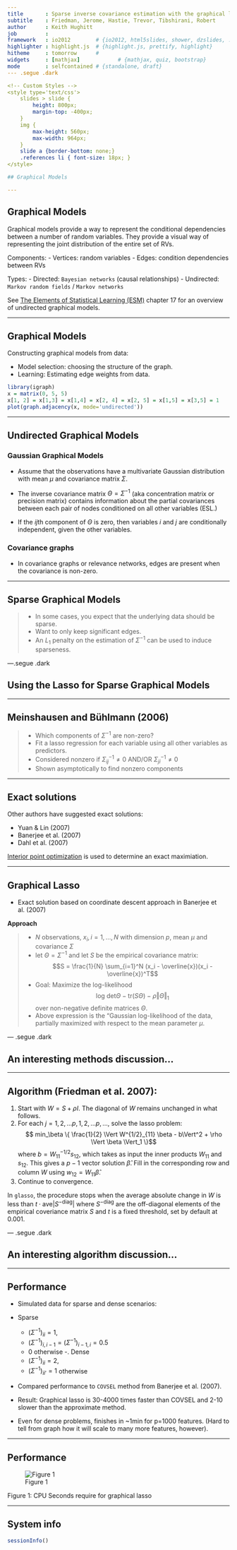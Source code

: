 ```yaml
---
title       : Sparse inverse covariance estimation with the graphical lasso
subtitle    : Friedman, Jerome, Hastie, Trevor, Tibshirani, Robert
author      : Keith Hughitt
job         : 
framework   : io2012        # {io2012, html5slides, shower, dzslides, ...}
highlighter : highlight.js  # {highlight.js, prettify, highlight}
hitheme     : tomorrow      # 
widgets     : [mathjax]            # {mathjax, quiz, bootstrap}
mode        : selfcontained # {standalone, draft}
--- .segue .dark

<!-- Custom Styles -->
<style type='text/css'>
    slides > slide {
        height: 800px;
        margin-top: -400px;
    }
    img {
        max-height: 560px;
        max-width: 964px;
    }
    slide a {border-bottom: none;}
    .references li { font-size: 18px; }
</style>

## Graphical Models

---
```


## Graphical Models

Graphical models provide a way to represent the conditional dependencies 
between a number of random variables. They provide a visual way of representing 
the joint distribution of the entire set of RVs.

<span class='red'>Components:</span>
- Vertices: random variables
- Edges: condition dependencies between RVs

<span class='red'>Types:</span>
- Directed: `Bayesian networks` (causal relationships)
- Undirected: `Markov random fields` / `Markov networks`

See [The Elements of Statistical Learning (ESM)](http://www-stat.stanford.edu/~tibs/ElemStatLearn/)
chapter 17 for an overview of undirected graphical models.

---

## Graphical Models

Constructing graphical models from data:

* <span class='blue2'>Model selection</span>: choosing the structure of the graph.
* <span class='blue2'>Learning</span>: Estimating edge weights from data.

```r
library(igraph)
x = matrix(0, 5, 5)
x[1, 2] = x[1,3] = x[1,4] = x[2, 4] = x[2, 5] = x[1,5] = x[3,5] = 1
plot(graph.adjacency(x, mode='undirected'))
```
---

## Undirected Graphical Models

### Gaussian Graphical Models
- Assume that the observations have a multivariate Gaussian distribution with
mean $\mu$ and covariance matrix $\Sigma$.

- The <span class='blue'>inverse covariance matrix</span> 
  $\Theta = \Sigma^{-1}$ (aka concentration matrix or precision matrix) 
  contains information about the <span class='blue'>partial covariances</span> 
  between each pair of nodes conditioned on all other variables (ESL.)

- If the $ij$th component of $\Theta$ is zero, then variables $i$ and $j$ are
  conditionally independent, given the other variables.

### Covariance graphs

- In covariance graphs or relevance networks, edges are present when the
<span class='blue'>covariance</span> is non-zero.

---

## Sparse Graphical Models

>- In some cases, you expect that the underlying data should be sparse.
>- Want to only keep significant edges.
>- An $L_1$ penalty on the estimation of $\Sigma^{-1}$ can be used to induce 
   sparseness.

---.segue .dark

## Using the Lasso for Sparse Graphical Models

---

## Meinshausen and Bühlmann (2006)

>- Which components of $\Sigma^{-1}$ are non-zero?
>- Fit a lasso regression for each variable using all other variables as
   predictors.
>- Considered nonzero if $\Sigma^{-1}_{ij} \neq 0$ AND/OR 
   $\Sigma^{-1}_{ji} \neq 0$
>- Shown asymptotically to find nonzero components

---

## Exact solutions

Other authors have suggested exact solutions:

- Yuan & Lin (2007)
- Banerjee et al. (2007)
- Dahl et al. (2007)

[Interior point optimization](http://en.wikipedia.org/wiki/Interior_point_method)
is used to determine an exact maximiation.

---

## Graphical Lasso

- Exact solution based on coordinate descent approach in Banerjee et al. (2007)

<span class='red' style='font-weight: 700;'>Approach</span>

>- $N$ observations, $x_i, i=1,\ldots,N$ with dimension $p$, mean $\mu$ and 
   covariance $\Sigma$
>- let $\Theta = \Sigma^{-1}$ and let $S$ be the <span class='blue'>empirical
   covariance matrix</span>:
    $$S = \frac{1}{N} \sum_{i=1}^N (x_i - \overline{x})(x_i - \overline{x})^T$$
>- <span class='blue'>Goal:</span> Maximize the log-likelihood
    $$\text{log det} \Theta - \text{tr}(S\Theta) - \rho\Vert \Theta \Vert_1$$
   over non-negative definite matrices $\Theta$.
>- Above expression is the "Gaussian log-likelihood of the data, partially
   maximized with respect to the mean parameter $\mu$.

--- .segue .dark

## An interesting methods discussion...

---

## Algorithm (Friedman et al. 2007):

1. Start with $W = S + \rho I$. The diagonal of $W$ remains unchanged in what
follows.
2. For each $j = 1,2,\ldots p,1,2,\ldots p,\ldots,$ solve the lasso problem:
<span class='blue'>
$$ min_\beta \{ \frac{1}{2} \Vert W^{1/2}_{11} \beta - b\Vert^2 + \rho \Vert \beta \Vert_1 \}$$
</span>
   where $b = W^{-1/2}_{11} s_{12}$, which takes as input the inner products 
  $W_{11}$ and $s_{12}$.  This gives a $p -1$ vector solution $\hat{\beta}$. 
  Fill in the corresponding row and column $W$ using $w_{12} = W_{11} \hat{\beta}$.
3. Continue to convergence.

In `glasso`, the procedure stops when the average absolute change in $W$ is
less than $t \cdot  \text{ave} |S^{-\text{diag}}|$ where $S^{-\text{diag}}$ are
the off-diagonal elements of the empirical coveriance matrix $S$ and $t$ is
a fixed threshold, set by default at 0.001.

--- .segue .dark

## An interesting algorithm discussion...

---

## Performance

- Simulated data for sparse and dense scenarios:
- <span class='blue'>Sparse</span>
  *  $(\Sigma^{-1})_{ii} = 1$, 
  * $(\Sigma^{-1})_{i,i-1} = (\Sigma^{-1})_{i-1,i} = 0.5$
  * 0 otherwise
-. <span class='blue'>Dense</span>
  * $(\Sigma^{-1})_{ii} = 2$,
  * $(\Sigma^{-1})_{ii'} = 1$ otherwise

- Compared performance to `COVSEL` method from Banerjee et al. (2007).

- <span class='red'>Result</span>: Graphical lasso is 30-4000 times faster than
COVSEL and 2-10 slower than the approximate method.

- Even for dense problems, finishes in ~1min for p=1000 features. (Hard to tell
 from graph how it will scale to many more features, however).

---

## Performance

![Figure 1](assets/img/F1.large.jpg)

Figure 1: CPU Seconds require for graphical lasso

---

## System info

```r
sessionInfo()
```

<!-- Custom JavaScript -->
<script src="http://ajax.aspnetcdn.com/ajax/jQuery/jquery-1.7.min.js"></script>
<script type='text/javascript'>
$(function() {
    $("p:has(img)").addClass('centered');
});
</script>


